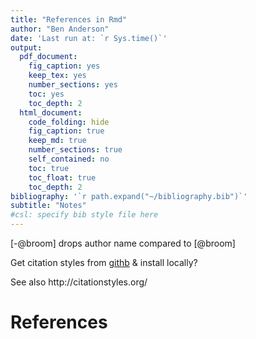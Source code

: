 ```yaml
---
title: "References in Rmd"
author: "Ben Anderson"
date: 'Last run at: `r Sys.time()`'
output:
  pdf_document:
    fig_caption: yes
    keep_tex: yes
    number_sections: yes
    toc: yes
    toc_depth: 2
  html_document:
    code_folding: hide
    fig_caption: true
    keep_md: true
    number_sections: true
    self_contained: no
    toc: true
    toc_float: true
    toc_depth: 2
bibliography: '`r path.expand("~/bibliography.bib")`'
subtitle: "Notes"
#csl: specify bib style file here
---
```


[-@broom] drops author name compared to [@broom]

Get citation styles from [githb](https://github.com/citation-style-language/styles) & install locally?

See also http://citationstyles.org/ 

# References
